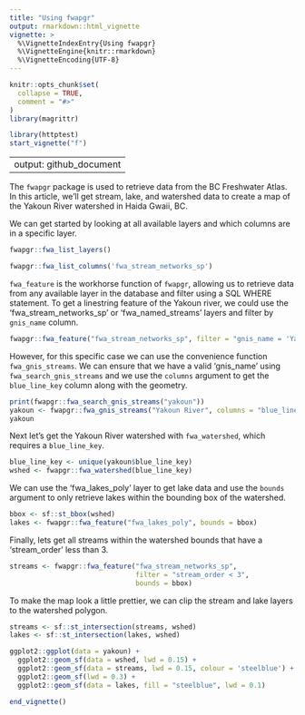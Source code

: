 ```yaml
---
title: "Using fwapgr"
output: rmarkdown::html_vignette
vignette: >
  %\VignetteIndexEntry{Using fwapgr}
  %\VignetteEngine{knitr::rmarkdown}
  %\VignetteEncoding{UTF-8}
---
```


```r
knitr::opts_chunk$set(
  collapse = TRUE,
  comment = "#>"
)
library(magrittr)
```

```r
library(httptest)
start_vignette("f")
```
---
output: github_document
---

The `fwapgr` package is used to retrieve data from the BC Freshwater Atlas. In this article, we'll get stream, lake, and watershed data to create a map of the Yakoun River watershed in Haida Gwaii, BC. 

We can get started by looking at all available layers and which columns are in a specific layer.
```r
fwapgr::fwa_list_layers()
```

```r
fwapgr::fwa_list_columns('fwa_stream_networks_sp')
```

`fwa_feature` is the workhorse function of `fwapgr`, allowing us to retrieve data from any available layer in the database and filter using a SQL WHERE statement. To get a linestring feature of the Yakoun river, we could use the 'fwa_stream_networks_sp' or 'fwa_named_streams' layers and filter by `gnis_name` column. 

```r
fwapgr::fwa_feature("fwa_stream_networks_sp", filter = "gnis_name = 'Yakoun River'", columns = "blue_line_key")
```

However, for this specific case we can use the convenience function `fwa_gnis_streams`. We can ensure that we have a valid 'gnis_name' using `fwa_search_gnis_streams` and we use the `columns` argument to get the `blue_line_key` column along with the geometry. 
```r
print(fwapgr::fwa_search_gnis_streams("yakoun"))
yakoun <- fwapgr::fwa_gnis_streams("Yakoun River", columns = "blue_line_key")
yakoun
```

Next let's get the Yakoun River watershed with `fwa_watershed`, which requires a `blue_line_key`.
```r
blue_line_key <- unique(yakoun$blue_line_key)
wshed <- fwapgr::fwa_watershed(blue_line_key)
```

We can use the 'fwa_lakes_poly' layer to get lake data and use the `bounds` argument to only retrieve lakes within the bounding box of the watershed. 
```r
bbox <- sf::st_bbox(wshed)
lakes <- fwapgr::fwa_feature("fwa_lakes_poly", bounds = bbox)
```

Finally, lets get all streams within the watershed bounds that have a 'stream_order' less than 3.
```r
streams <- fwapgr::fwa_feature("fwa_stream_networks_sp",
                               filter = "stream_order < 3",
                               bounds = bbox)
```

To make the map look a little prettier, we can clip the stream and lake layers to the watershed polygon.
```r
streams <- sf::st_intersection(streams, wshed)
lakes <- sf::st_intersection(lakes, wshed)
```


```r
ggplot2::ggplot(data = yakoun) +
  ggplot2::geom_sf(data = wshed, lwd = 0.15) +
  ggplot2::geom_sf(data = streams, lwd = 0.15, colour = 'steelblue') +
  ggplot2::geom_sf(lwd = 0.3) +
  ggplot2::geom_sf(data = lakes, fill = "steelblue", lwd = 0.1)
```
```r
end_vignette()
```
